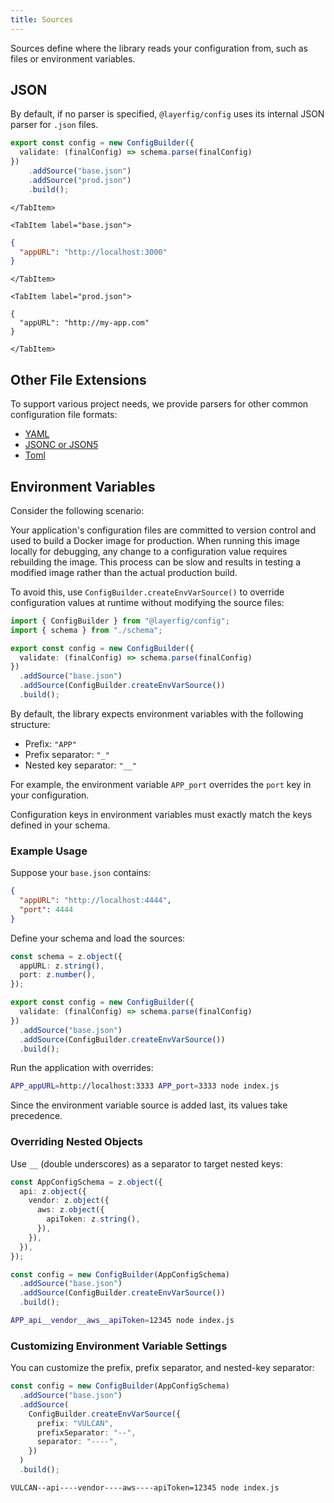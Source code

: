 ```yaml
---
title: Sources
---
```



Sources define where the library reads your configuration from, such as files or environment variables.

## JSON

By default, if no parser is specified, `@layerfig/config` uses its internal JSON parser for `.json` files.

<Tabs>
    <TabItem label="config.ts">

```ts
export const config = new ConfigBuilder({
  validate: (finalConfig) => schema.parse(finalConfig)
})
    .addSource("base.json")
    .addSource("prod.json")
    .build();
```

    </TabItem>

    <TabItem label="base.json">

```json
{
  "appURL": "http://localhost:3000"
}
```

    </TabItem>

    <TabItem label="prod.json">

```jsonc
{
  "appURL": "http://my-app.com"
}
```

    </TabItem>
</Tabs>

## Other File Extensions

To support various project needs, we provide parsers for other common configuration file formats:

- [YAML](/parsers/yaml/)
- [JSONC or JSON5](/parsers/json5/)
- [Toml](/parsers/toml/)



## Environment Variables

Consider the following scenario:

Your application's configuration files are committed to version control and used to build a Docker image for production. When running this image locally for debugging, any change to a configuration value requires rebuilding the image. This process can be slow and results in testing a modified image rather than the actual production build.

To avoid this, use `ConfigBuilder.createEnvVarSource()` to override configuration values at runtime without modifying the source files:

```ts {8}
import { ConfigBuilder } from "@layerfig/config";
import { schema } from "./schema";

export const config = new ConfigBuilder({
  validate: (finalConfig) => schema.parse(finalConfig)
})
  .addSource("base.json")
  .addSource(ConfigBuilder.createEnvVarSource())
  .build();
```

By default, the library expects environment variables with the following structure:

- Prefix: `"APP"`
- Prefix separator: `"_"`
- Nested key separator: `"__"`

For example, the environment variable `APP_port` overrides the `port` key in your configuration.

<Aside title="Important">
Configuration keys in environment variables must exactly match the keys defined in your schema.
</Aside>

### Example Usage

Suppose your `base.json` contains:

```json
{
  "appURL": "http://localhost:4444",
  "port": 4444
}
```

Define your schema and load the sources:

```ts
const schema = z.object({
  appURL: z.string(),
  port: z.number(),
});

export const config = new ConfigBuilder({
  validate: (finalConfig) => schema.parse(finalConfig)
})
  .addSource("base.json")
  .addSource(ConfigBuilder.createEnvVarSource())
  .build();
```

Run the application with overrides:

```bash
APP_appURL=http://localhost:3333 APP_port=3333 node index.js
```

Since the environment variable source is added last, its values take precedence.

### Overriding Nested Objects

Use `__` (double underscores) as a separator to target nested keys:

```ts
const AppConfigSchema = z.object({
  api: z.object({
    vendor: z.object({
      aws: z.object({
        apiToken: z.string(),
      }),
    }),
  }),
});

const config = new ConfigBuilder(AppConfigSchema)
  .addSource("base.json")
  .addSource(ConfigBuilder.createEnvVarSource())
  .build();
```

```bash
APP_api__vendor__aws__apiToken=12345 node index.js
```

### Customizing Environment Variable Settings

You can customize the prefix, prefix separator, and nested-key separator:

```ts
const config = new ConfigBuilder(AppConfigSchema)
  .addSource("base.json")
  .addSource(
    ConfigBuilder.createEnvVarSource({
      prefix: "VULCAN",
      prefixSeparator: "--",
      separator: "----",
    })
  )
  .build();
```

```bash
VULCAN--api----vendor----aws----apiToken=12345 node index.js
```
